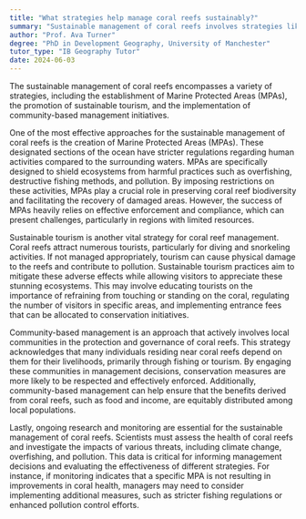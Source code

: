```yaml
---
title: "What strategies help manage coral reefs sustainably?"
summary: "Sustainable management of coral reefs involves strategies like marine protected areas, sustainable tourism, and community-based management."
author: "Prof. Ava Turner"
degree: "PhD in Development Geography, University of Manchester"
tutor_type: "IB Geography Tutor"
date: 2024-06-03
---
```


The sustainable management of coral reefs encompasses a variety of strategies, including the establishment of Marine Protected Areas (MPAs), the promotion of sustainable tourism, and the implementation of community-based management initiatives.

One of the most effective approaches for the sustainable management of coral reefs is the creation of Marine Protected Areas (MPAs). These designated sections of the ocean have stricter regulations regarding human activities compared to the surrounding waters. MPAs are specifically designed to shield ecosystems from harmful practices such as overfishing, destructive fishing methods, and pollution. By imposing restrictions on these activities, MPAs play a crucial role in preserving coral reef biodiversity and facilitating the recovery of damaged areas. However, the success of MPAs heavily relies on effective enforcement and compliance, which can present challenges, particularly in regions with limited resources.

Sustainable tourism is another vital strategy for coral reef management. Coral reefs attract numerous tourists, particularly for diving and snorkeling activities. If not managed appropriately, tourism can cause physical damage to the reefs and contribute to pollution. Sustainable tourism practices aim to mitigate these adverse effects while allowing visitors to appreciate these stunning ecosystems. This may involve educating tourists on the importance of refraining from touching or standing on the coral, regulating the number of visitors in specific areas, and implementing entrance fees that can be allocated to conservation initiatives.

Community-based management is an approach that actively involves local communities in the protection and governance of coral reefs. This strategy acknowledges that many individuals residing near coral reefs depend on them for their livelihoods, primarily through fishing or tourism. By engaging these communities in management decisions, conservation measures are more likely to be respected and effectively enforced. Additionally, community-based management can help ensure that the benefits derived from coral reefs, such as food and income, are equitably distributed among local populations.

Lastly, ongoing research and monitoring are essential for the sustainable management of coral reefs. Scientists must assess the health of coral reefs and investigate the impacts of various threats, including climate change, overfishing, and pollution. This data is critical for informing management decisions and evaluating the effectiveness of different strategies. For instance, if monitoring indicates that a specific MPA is not resulting in improvements in coral health, managers may need to consider implementing additional measures, such as stricter fishing regulations or enhanced pollution control efforts.
    